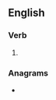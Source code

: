 ==English==

===Verb===
{{head|en|verb form}}

# {{en-past of|mediate}}

===Anagrams===
* {{l|en|deadtime}}